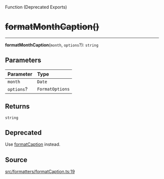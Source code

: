 <SectionTitle>Function (Deprecated Exports)</SectionTitle>

# ~~formatMonthCaption()~~

<Description>

</Description>

---

<a id="undefined" name="undefined"></a>

<SignatureMemberIdentifier>**formatMonthCaption**(`month`, `options`?): `string`</SignatureMemberIdentifier>

## Parameters

| Parameter | Type |
| :------ | :------ |
| `month` | `Date` |
| `options`? | `FormatOptions` |

## Returns

`string`

## Deprecated

Use [formatCaption](/api/next/functions/formatCaption.md) instead.

## Source

[src/formatters/formatCaption.ts:19](https://github.com/gpbl/react-day-picker/blob/next/src/formatters/formatCaption.ts#L19)
